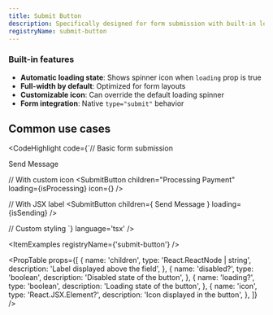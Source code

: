 ```yaml
---
title: Submit Button
description: Specifically designed for form submission with built-in loading states, making it perfect for forms that need to show submission progress and prevent double submissions.
registryName: submit-button
---
```


### Built-in features

- **Automatic loading state**: Shows spinner icon when `loading` prop is true
- **Full-width by default**: Optimized for form layouts
- **Customizable icon**: Can override the default loading spinner
- **Form integration**: Native `type="submit"` behavior

## Common use cases

<CodeHighlight code={`// Basic form submission
<SubmitButton children="Save Changes" loading={isSaving} />

<SubmitButton loading={isSaving}>
  <span className="flex items-center">
    <Send className="mr-2 h-4 w-4" />
    Send Message
  </span>
</SubmitButton>

// With custom icon
<SubmitButton 
      children="Processing Payment"
      loading={isProcessing}
      icon={<CreditCard className="mr-2 h-4 w-4 animate-pulse" />}
/>

// With JSX label
<SubmitButton 
      children={
        <span className="flex items-center">
          <Send className="mr-2 h-4 w-4" />
          Send Message
        </span>
      }
      loading={isSending}
/>

// Custom styling
<SubmitButton 
      children="Delete Account"
      loading={isDeleting}
      className="bg-destructive hover:bg-destructive/90"
      disabled={!confirmed}
/>`} language='tsx' />

<ItemExamples registryName={'submit-button'} /> 

<PropTable props={[
  {
    name: 'children',
    type: 'React.ReactNode | string',
    description: 'Label displayed above the field',
  },
  {
    name: 'disabled?',
    type: 'boolean',
    description: 'Disabled state of the button',
  },
  {
    name: 'loading?',
    type: 'boolean',
    description: 'Loading state of the button',
  },
  {
    name: 'icon',
    type: 'React.JSX.Element?',
    description: 'Icon displayed in the button',
  },
]} />